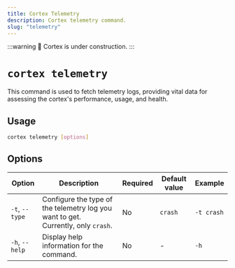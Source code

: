 ```yaml
---
title: Cortex Telemetry
description: Cortex telemetry command.
slug: "telemetry"
---
```


:::warning
🚧 Cortex is under construction.
:::

# `cortex telemetry`

This command is used to fetch telemetry logs, providing vital data for assessing the cortex's performance, usage, and health.



## Usage

```bash
cortex telemetry [options]
```

## Options

| Option               | Description                                          | Required | Default value | Example              |
|----------------------|------------------------------------------------------|----------|---------------|----------------------|
| `-t`, `--type`         | Configure the type of the telemetry log you want to get. Currently, only `crash`. | No       | `crash`        | `-t crash`       |
| `-h`, `--help`         | Display help information for the command.            | No       | -             | `-h`             |



